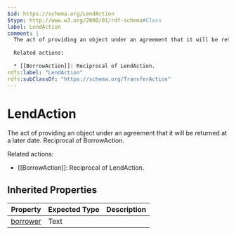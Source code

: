 ```yaml
---
$id: https://schema.org/LendAction
$type: http://www.w3.org/2000/01/rdf-schema#Class
label: LendAction
comment: |
  The act of providing an object under an agreement that it will be returned at a later date. Reciprocal of BorrowAction.
  
  Related actions:
  
  * [[BorrowAction]]: Reciprocal of LendAction.
rdfs:label: "LendAction"
rdfs:subClassOf: "https://schema.org/TransferAction"
---
```


# LendAction

The act of providing an object under an agreement that it will be returned at a later date. Reciprocal of BorrowAction.

Related actions:

* [[BorrowAction]]: Reciprocal of LendAction.

## Inherited Properties

| Property | Expected Type | Description |
| --- | --- | --- |
| [borrower](https://schema.org/borrower) | Text |  |
